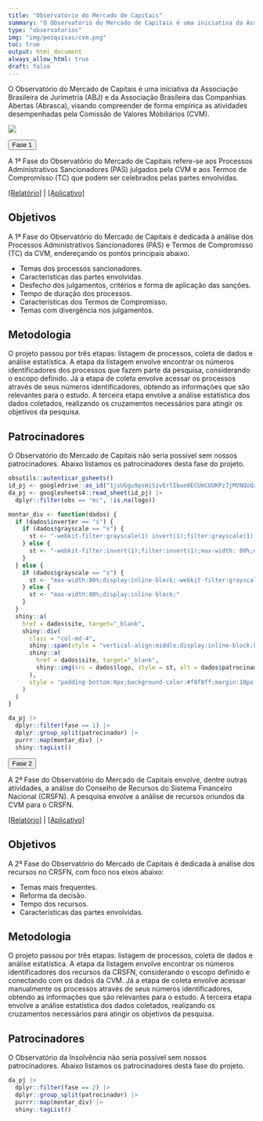 ```yaml
---
title: "Observatório do Mercado de Capitais"
summary: "O Observatório do Mercado de Capitais é uma iniciativa da Associação Brasileira de Jurimetria (ABJ) e da Associação Brasileira das Companhias Abertas (Abrasca) que visa compreender de forma empírica as atividades desempenhadas pela Comissão de Valores Mobiliários (CVM)."
type: "observatorios"
img: "img/pesquisas/cvm.png"
toc: true
output: html_document
always_allow_html: true
draft: false
---
```


O Observatório do Mercado de Capitais é uma iniciativa da Associação Brasileira de Jurimetria (ABJ) e da Associação Brasileira das Companhias Abertas (Abrasca), visando compreender de forma empírica as atividades desempenhadas pela Comissão de Valores Mobiliários (CVM).

![](/img/pesquisas/cvm.png)


<p>
<button class="accordion">Fase 1</button>
</p>
<div class="panel">
A 1ª Fase do Observatório do Mercado de Capitais refere-se aos Processos Administrativos Sancionadores (PAS) julgados pela CVM e aos Termos de Compromisso (TC) que podem ser celebrados pelas partes envolvidas.

<a href="https://abjur.github.io/obsCRSFN/relatorio/index.html">[Relatório]</a> 
| <a href="https://abjur.shinyapps.io/obsCRSFN/">[Aplicativo]</a>

<h2>Objetivos</h2>
<p>A 1ª Fase do Observatório do Mercado de Capitais é dedicada à análise dos Processos Administrativos Sancionadores (PAS) e Termos de Compromisso (TC) da CVM, endereçando os pontos principais abaixo.</p>
<ul>
<li>Temas dos processos sancionadores.</li>
<li>Características das partes envolvidas.</li>
<li>Desfecho dos julgamentos, critérios e forma de aplicação das sanções.</li>
<li>Tempo de duração dos processos.</li>
<li>Características dos Termos de Compromisso.</li>
<li>Temas com divergência nos julgamentos.</li>
</ul>

<h2>Metodologia</h2>
O projeto passou por três etapas: listagem de processos, coleta de dados e análise estatística. A etapa da listagem envolve encontrar os números identificadores dos processos que fazem parte da pesquisa, considerando o escopo definido. Já a etapa de coleta envolve acessar os processos através de seus números identificadores, obtendo as informações que são relevantes para o estudo. A terceira etapa envolve a análise estatística dos dados coletados, realizando os cruzamentos necessários para atingir os objetivos da pesquisa.

<h2>Patrocinadores</h2>
<p>O Observatório do Mercado de Capitais não seria possível sem nossos patrocinadores. Abaixo listamos os patrocinadores desta fase do projeto.</p>

```r

obsutils::autenticar_gsheets()
id_pj <- googledrive::as_id("1jsUGgu9psHiSivErlIbuo0ECUmCUUKPz7jMVNQoQzIQ")
da_pj <- googlesheets4::read_sheet(id_pj) |>
  dplyr::filter(obs == "mc", !is.na(logo))

montar_div <- function(dados) {
  if (dados$inverter == "s") {
    if (dados$grayscale == "s") {
      st <- "-webkit-filter:grayscale(1) invert(1);filter:grayscale(1) invert(1);max-width: 80%;display:inline-block;"
    } else {
      st <- "-webkit-filter:invert(1);filter:invert(1);max-width: 80%;display:inline-block;"
    }
  } else {
    if (dados$grayscale == "s") {
      st <- "max-width:80%;display:inline-block;-webkit-filter:grayscale(.5);filter:grayscale(.5);"
    } else {
      st <- "max-width:80%;display:inline-block;"
    }
  }
  shiny::a(
    href = dados$site, target="_blank",
    shiny::div(
      class = "col-md-4",
      shiny::span(style = "vertical-align:middle;display:inline-block;height:100%;"),
      shiny::a(
        href = dados$site, target="_blank", 
        shiny::img(src = dados$logo, style = st, alt = dados$patrocinador)
      ),
      style = "padding-bottom:0px;background-color:#f8f8ff;margin:10px 0px 0px 0px;min-height:200px;"
    )
  )
}

da_pj |>
  dplyr::filter(fase == 1) |>
  dplyr::group_split(patrocinador) |> 
  purrr::map(montar_div) |> 
  shiny::tagList()
```
</div>

<p>
<button class="accordion">Fase 2</button>
</p>
<div class="panel">

<p>A 2ª Fase do Observatório do Mercado de Capitais envolve, dentre outras atividades, a análise do Conselho de Recursos do Sistema Financeiro Nacional (CRSFN). A pesquisa envolve a análise de recursos oriundos da CVM para o CRSFN.</p>
<a href="https://abjur.github.io/obsCRSFN/relatorio/index.html">[Relatório]</a> 
| <a href="https://abjur.shinyapps.io/obsCRSFN/">[Aplicativo]</a>

<h2>Objetivos</h2>
<p>A 2ª Fase do Observatório do Mercado de Capitais é dedicada à análise dos recursos no CRSFN, com foco nos eixos abaixo:</p>
<ul>
<li>Temas mais frequentes.</li>
<li>Reforma da decisão.</li>
<li>Tempo dos recursos.</li>
<li>Características das partes envolvidas.</li>
</ul>

<h2>Metodologia</h2>
<p>O projeto passou por três etapas: listagem de processos, coleta de dados e análise estatística. A etapa da listagem envolve encontrar os números identificadores dos recursos da CRSFN, considerando o escopo definido e conectando com os dados da CVM. Já a etapa de coleta envolve acessar manualmente os processos através de seus números identificadores, obtendo as informações que são relevantes para o estudo. A terceira etapa envolve a análise estatística dos dados coletados, realizando os cruzamentos necessários para atingir os objetivos da pesquisa.</p>

<h2>Patrocinadores</h2>
<p>O Observatório da Insolvência não seria possível sem nossos patrocinadores. Abaixo listamos os patrocinadores desta fase do projeto.</p>

<div class="row" style="align:center;">

```r

da_pj |>
  dplyr::filter(fase == 2) |>
  dplyr::group_split(patrocinador) |> 
  purrr::map(montar_div) |> 
  shiny::tagList()
```
</div>
</div>


